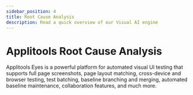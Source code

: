 ```yaml
---
sidebar_position: 4
title: Root Cause Analysis
description: Read a quick overview of our Visual AI engine
---
```


# Applitools Root Cause Analysis

Applitools Eyes is a powerful platform for automated visual UI testing that supports full page screenshots, page layout matching, cross-device and browser testing, test batching, baseline branching and merging, automated baseline maintenance, collaboration features, and much more.
